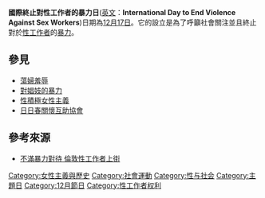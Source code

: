 {{expand|time=2015-02-10T01:35:40+00:00}}
{{refimprove|time=2015-02-10T01:35:40+00:00}}
'''國際終止對性工作者的暴力日'''([[英文|英文]]：'''International Day to End Violence Against Sex Workers''')日期為[[12月17日|12月17日]]。它的設立是為了呼籲社會關注並且終止對於[[性工作者|性工作者]]的[[暴力|暴力]]。

== 參見 ==
{{Portal|女权主义}}
*[[蕩婦羞辱|蕩婦羞辱]]
*[[對娼妓的暴力|對娼妓的暴力]]
*[[性積極女性主義|性積極女性主義]]
*[[日日春關懷互助協會|日日春關懷互助協會]]

== 參考來源 ==
*[http://www.bbc.co.uk/ukchina/trad/uk_life/2014/12/141218_life_prostitutes_protest 不滿暴力對待 倫敦性工作者上街]

[[Category:女性主義與歷史|Category:女性主義與歷史]]
[[Category:社會運動|Category:社會運動]]
[[Category:性与社会|Category:性与社会]]
[[Category:主題日|Category:主題日]]
[[Category:12月節日|Category:12月節日]]
[[Category:性工作者权利|Category:性工作者权利]]